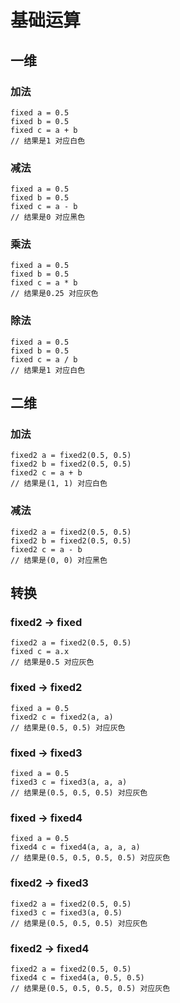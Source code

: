 
# 基础运算

## 一维

### 加法

```shader
fixed a = 0.5
fixed b = 0.5
fixed c = a + b
// 结果是1 对应白色
```

### 减法

```shader
fixed a = 0.5
fixed b = 0.5
fixed c = a - b
// 结果是0 对应黑色
```

### 乘法

```shader
fixed a = 0.5
fixed b = 0.5
fixed c = a * b
// 结果是0.25 对应灰色
```

### 除法

```shader
fixed a = 0.5
fixed b = 0.5
fixed c = a / b
// 结果是1 对应白色
```



## 二维

### 加法

```shader
fixed2 a = fixed2(0.5, 0.5)
fixed2 b = fixed2(0.5, 0.5)
fixed2 c = a + b
// 结果是(1, 1) 对应白色
```

### 减法

```shader
fixed2 a = fixed2(0.5, 0.5)
fixed2 b = fixed2(0.5, 0.5)
fixed2 c = a - b
// 结果是(0, 0) 对应黑色
```

## 转换

### fixed2 -> fixed

```shader
fixed2 a = fixed2(0.5, 0.5)
fixed c = a.x
// 结果是0.5 对应灰色
```

### fixed -> fixed2

```shader
fixed a = 0.5
fixed2 c = fixed2(a, a)
// 结果是(0.5, 0.5) 对应灰色
```
### fixed -> fixed3

```shader
fixed a = 0.5
fixed3 c = fixed3(a, a, a)
// 结果是(0.5, 0.5, 0.5) 对应灰色
```

### fixed -> fixed4

```shader
fixed a = 0.5
fixed4 c = fixed4(a, a, a, a)
// 结果是(0.5, 0.5, 0.5, 0.5) 对应灰色
```

### fixed2 -> fixed3

```shader
fixed2 a = fixed2(0.5, 0.5)
fixed3 c = fixed3(a, 0.5)
// 结果是(0.5, 0.5, 0.5) 对应灰色
```

### fixed2 -> fixed4

```shader
fixed2 a = fixed2(0.5, 0.5)
fixed4 c = fixed4(a, 0.5, 0.5)
// 结果是(0.5, 0.5, 0.5, 0.5) 对应灰色
```